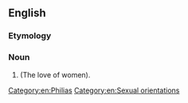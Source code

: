 ==English==

===Etymology===
{{confix|en|gyno|philia}}

===Noun===
{{en-noun|-}}

# {{alternative spelling of|en|gynephilia}} (The love of women).

[[Category:en:Philias]]
[[Category:en:Sexual orientations]]